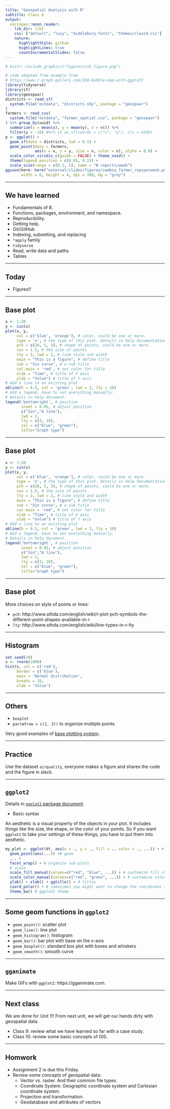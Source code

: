 ```yaml
---
title: "Geospatial Analysis with R"
subtitle: Class 8
output:
  xaringan::moon_reader:
    lib_dir: libs
    css: ["default", "lucy", "middlebury-fonts", "themes/class9.css"]
    nature:
      highlightStyle: github
      highlightLines: true
      countIncrementalSlides: false
---
```


```r
# knitr::include_graphics("figures/cnh_figure.png")
```

```r
# code adapted from example from 
# https://www.r-graph-gallery.com/330-bubble-map-with-ggplot2
library(tidyverse)
library(sf)
library(geospaar)
districts <- read_sf(
  system.file("extdata", "districts.shp", package = "geospaar")
)
farmers <- read_csv(
  system.file("extdata", "farmer_spatial.csv", package = "geospaar")
) %>% group_by(uuid) %>% 
  summarize(x = mean(x), y = mean(y), n = n()) %>%
  filter(y > -18) #%>% st_as_sf(coords = c("x", "y"), crs = 4326)
p <- ggplot() + 
  geom_sf(data = districts, lwd = 0.1) + 
  geom_point(data = farmers, 
             aes(x = x, y = y, size = n, color = n), alpha = 0.9) +
  scale_color_viridis_c(guide = FALSE) + theme_void() + 
  theme(legend.position = c(0.85, 0.2)) +
  scale_size(range = c(0.1, 5), name = "N reports/week")
ggsave(here::here("external/slides/figures/zambia_farmer_repsperweek.png"), 
       width = 6, height = 4, dpi = 300, bg = "grey")
```

---

## We have learned

- Fundamentals of R.
- Functions, packages, environment, and namespace.
- Reproducibility.
- Getting help.
- Git/GitHub
- Indexing, subsetting, and replacing
- `*apply` family
- `tidyverse`
- Read, write data and paths
- Tables

---

## Today

- Figures!!

---

## Base plot

```r
x <- 1:20
y <- sin(x)
plot(x, y,
     col = c('blue', 'orange'), # color, could be one or more.
     type = 'o', # the type of this plot. Details in help documentation. 
     pch = c(20, 5, 3), # shape of points, could be one or more.
     cex = 1.5, # the size of points
     lty = 3, lwd = 2, # line style and width
     main = "This is a figure", # define title
     sub = "Sin curve", # a sub title
     col.main = 'red', # set color for title
     xlab = "Time", # title of X axis
     ylab = "Value") # title of Y axis
# Add a line to an existing plot
abline(h = 0.5, col = 'green', lwd = 2, lty = 10) 
# Add a legend, have to set everything manually.
# Details in help document.
legend('bottomright', # position
       inset = 0.05, # adjust position
       c("Sin","A line"), 
       lwd = 2,
       lty = c(3, 10),
       col = c("blue", "green"),
       title="Graph type")
```

---

## Base plot

```r
x <- 1:20
y <- sin(x)
plot(x, y,
     col = c('blue', 'orange'), # color, could be one or more.
     type = 'o', # the type of this plot. Details in help documentation. 
     pch = c(20, 5, 3), # shape of points, could be one or more.
     cex = 1.5, # the size of points
     lty = 3, lwd = 2, # line style and width
     main = "This is a figure", # define title
     sub = "Sin curve", # a sub title
     col.main = 'red', # set color for title
     xlab = "Time", # title of X axis
     ylab = "Value") # title of Y axis
# Add a line to an existing plot
abline(h = 0.5, col = 'green', lwd = 2, lty = 10) 
# Add a legend, have to set everything manually.
# Details in help document.
legend('bottomright', # position
       inset = 0.05, # adjust position
       c("Sin","A line"), 
       lwd = 2,
       lty = c(3, 10),
       col = c("blue", "green"),
       title="Graph type")
```

---

## Base plot

More choices on style of points or lines:

- `pch`: http://www.sthda.com/english/wiki/r-plot-pch-symbols-the-different-point-shapes-available-in-r
- `lty`: http://www.sthda.com/english/wiki/line-types-in-r-lty

---

## Histogram
```r
set.seed(10)
x <- rnorm(1000)
hist(x, col = c('red'), 
     border = c('blue'),
     main = 'Normal distribution',
     breaks = 10,
     xlab = 'Value')
```

---

## Others

- `boxplot`
- `par(mfrow = c(1, 3))` to organize multiple points.

Very good examples of [base plotting system](https://rstudio-pubs-static.s3.amazonaws.com/84527_6b8334fd3d9348579681b24d156e7e9d.html).

---

## Practice

Use the dataset `airquality`, everyone makes a figure and shares the code and the figure in slack.

---

## `ggplot2`

Details in [`ggplot2` package document](https://ggplot2.tidyverse.org/reference/index.html).

- Basic syntax

An aesthetic is a visual property of the objects in your plot. It includes things like the size, the shape, or the color of your points. So if you want `ggplot2` to take your settings of these things, you have to put them into aesthetic.

```r
my_plot <- ggplot(dt, aes(x = ., y = ., fill = ., color = ., ...)) + # Data
  geom_point(aes(...)) +# geom
  ... +
  facet_wrap() + # organize sub-plots
  # scale
  scale_fill_manual(values=c("red", "blue", ...)) + # customize fill color
  scale_color_manual(values=c("red", "green", ...)) + # customize color
  ylab() + xlab() + ggtitle() + # titles
  coord_polar() + # sometimes you might want to change the coordinate system
  theme_bw() # ggplot2 theme
```

---

## Some geom functions in `ggplot2`

- `geom_point()`: scatter plot
- `geom_line()`: line plot
- `geom_histogram()`: histogram
- `geom_bar()`: bar plot with base on the x-axis
- `geom_boxplot()`: standard box plot with boxes and whiskers
- `geom_smooth()`: smooth curve

---

## `gganimate`

Make GIFs with `ggplot2`: https://gganimate.com.

---

## Next class

We are done for Unit 1!! From next unit, we will get our hands dirty with geospatial data.

- Class 9: review what we have learned so far with a case study.
- Class 10: review some basic concepts of GIS.

---

## Homwork

- Assignment 2 is due this Friday.
- Review some concepts of geospatial data:
  - Vector vs. raster. And their common file types.
  - Coordinate System. Geographic coordinate system and Cartesian coordinate system.
  - Projection and transformation.
  - Geodatabase and attributes of vectors
